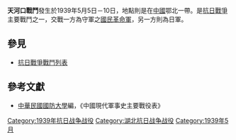 {{expand|time=2015-03-02T01:34:43+00:00}}
{{Infobox Military Conflict|
campaign=|
image=|
caption=|
conflict=天河口戰鬥|
date=1939年5月5日－10日|
place=[[中國|中國]]鄂北|
result=日軍於十日進佔天河口|
combatant1=中華民國國民革命軍13軍89師、110師|
combatant2=日軍之中國派遣軍第三師團| 
commander1=[[張軫|張軫]]|
commander2=|
strength1=|
strength2=|
casualties1=|
casualties2=|
}}
'''天河口戰鬥'''發生於1939年5月5日－10日，地點則是在[[中國|中國]]鄂北一帶。是[[抗日戰爭|抗日戰爭]]主要戰鬥之一，交戰一方為守軍之[[國民革命軍|國民革命軍]]，另一方則為日軍。
==參見==
*[[抗日戰爭戰鬥列表|抗日戰爭戰鬥列表]]
==參考文獻==
*[[中華民國|中華民國]][[國防大學_(臺灣)|國防大學]]編，《中國現代軍事史主要戰役表》

[[Category:1939年抗日战争战役|Category:1939年抗日战争战役]]
[[Category:湖北抗日战争战役|Category:湖北抗日战争战役]]
[[Category:1939年5月|Category:1939年5月]]